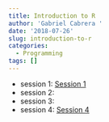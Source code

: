 ```yaml
---
title: Introduction to R
author: 'Gabriel Cabrera '
date: '2018-07-26'
slug: introduction-to-r
categories:
  - Programming
tags: []
---
```


* session 1: [Session 1](/sessions/session1.html)
* session 2:
* session 3:
* session 4: [Session 4](/sessions/session4.html)